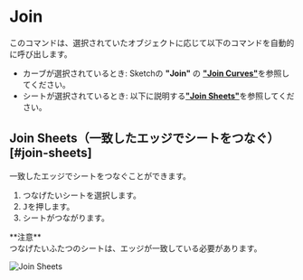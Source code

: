 
# Join

<Reference shortcut="J" command="Join" button="" />

このコマンドは、選択されていたオブジェクトに応じて以下のコマンドを自動的に呼び出します。
- カーブが選択されているとき: Sketchの **"Join"** の [**"Join Curves"**](../sketch/join#join-Curves)を参照してください。
- シートが選択されているとき: 以下に説明する[**"Join Sheets"**](#join-sheets)を参照してください。

## Join Sheets（一致したエッジでシートをつなぐ）[#join-sheets]

一致したエッジでシートをつなぐことができます。

1. つなげたいシートを選択します。
2. <kbd>J</kbd>を押します。
3. シートがつながります。

<Callout emoji="❗">
**注意** <br/ >
つなげたいふたつのシートは、エッジが一致している必要があります。
</Callout>

![Join Sheets](/img/join-sheets.gif)

